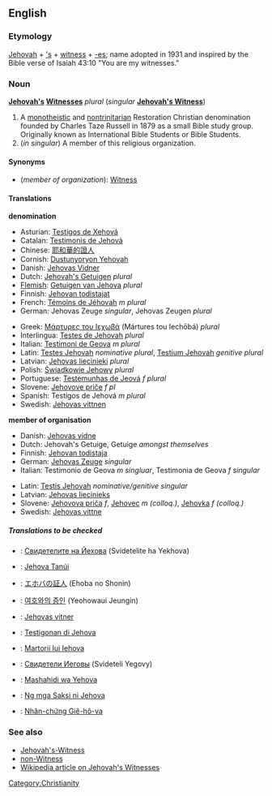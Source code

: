 ==English==

===Etymology===
[[Jehovah]] + [['s]] + [[witness]] + [[-es]]; name adopted in 1931 and inspired by the Bible verse of Isaiah 43:10 "You are my witnesses."

===Noun===
'''[[Jehovah]][['s]] [[Witness]]es''' ''plural'' (''singular'' '''[[Jehovah's Witness]]''')

# A [[monotheistic]] and [[nontrinitarian]] Restoration Christian denomination founded by Charles Taze Russell in 1879 as a small Bible study group. Originally known as International Bible Students or Bible Students.
# (''in singular'') A member of this religious organization.

====Synonyms====
*(''member of organization''): [[Witness]]

====Translations====

'''denomination'''
{{top}}
*Asturian: [[Testigos de Xehová]]
*Catalan: [[Testimonis de Jehovà]]
*Chinese: [[耶和華的證人]]
*Cornish: [[Dustunyoryon Yehovah]]
*Danish: [[Jehovas Vidner]] {{n}} {{p}}
*Dutch: [[Jehovah's Getuigen]] ''plural''
*[[Flemish]]: [[Getuigen van Jehova]] ''plural''
*Finnish: [[Jehovan todistajat]]
*French: [[Témoins de Jéhovah]] ''m plural''
*German: Jehovas Zeuge ''singular'', Jehovas Zeugen ''plural''
{{mid}}
*Greek: [[Μάρτυρες του Ιεχωβά]] (Mártures tou Iechōbá) ''plural''
*Interlingua: [[Testes de Jehovah]] ''plural''
*Italian: [[Testimoni de Geova]] ''m plural''
*Latin: [[Testes Jehovah]] ''nominative plural'', [[Testium Jehovah]] ''genitive plural''
*Latvian: [[Jehovas liecinieki]] ''plural''
*Polish: [[Świadkowie Jehowy]] ''plural''
*Portuguese: [[Testemunhas de Jeová]] ''f plural''
*Slovene: [[Jehovove priče]] ''f pl''
*Spanish: Testigos de Jehová ''m plural''
*Swedish: [[Jehovas vittnen]]
{{bottom}}

'''member of organisation'''
{{top}}
*Danish: [[Jehovas vidne]] {{n}}
*Dutch: Jehovah's Getuige, Getuige ''amongst themselves'' 
*Finnish: [[Jehovan todistaja]]
*German: [[Jehovas Zeuge]] ''singular''
*Italian: Testimonio de Geova ''m singluar'', Testimonia de Geova ''f singular''
{{mid}}
*Latin: [[Testis Jehovah]] ''nominative/genitive singular''
*Latvian: [[Jehovas liecinieks]]
*Slovene: [[Jehovova priča]] ''f'', [[Jehovec]] ''m (colloq.)'', [[Jehovka]] ''f (colloq.)'' 
*Swedish: [[Jehovas vittne]]
{{bottom}}

=====Translations to be checked=====
{{checktrans}}
*{{ttbc|Bulgarian}}: [[Свидетелите на Йехова]] (Svidetelite ha Yekhova)
*{{ttbc|Hungarian}}: [[Jehova Tanúi]]
*{{ttbc|Japanese}}: [[エホバの証人]] (Ehoba no Shonin)
*{{ttbc|Korean}}: [[여호와의 증인]] (Yeohowaui Jeungin)
*{{ttbc|Norwegian}}: [[Jehovas vitner]]
*{{ttbc|Papiamento}}: [[Testigonan di Jehova]]
*{{ttbc|Romanian}}: [[Martorii lui Iehova]]
*{{ttbc|Russian}}: [[Свидетели Иеговы]] (Svideteli Yegovy)
*{{ttbc|Swahili}}: [[Mashahidi wa Yehova]]
*{{ttbc|Tagalog}}: [[Ng mga Saksi ni Jehova]]
*{{ttbc|Vietnamese}}: [[Nhân-chứng Giê-hô-va]]

===See also===
*[[Jehovah's-Witness]]
*[[non-Witness]]
*[[w:Jehovah's_Witnesses|Wikipedia article on Jehovah's Witnesses]]

[[Category:Christianity]]